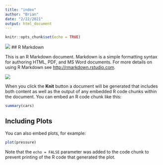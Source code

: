 ```yaml
---
title: "index"
author: "Brian"
date: "2/22/2021"
output: html_document
---
```


```r
knitr::opts_chunk$set(echo = TRUE)
```
![](https://www.nhm.ac.uk/content/dam/nhmwww/our-science/collections/palaentology/mucrospirifer-brachiopod-full-width.jpg.thumb.1920.1920.jpg)
## R Markdown

This is an R Markdown document. Markdown is a simple formatting syntax for authoring HTML, PDF, and MS Word documents. For more details on using R Markdown see <http://rmarkdown.rstudio.com>.

![](https://images.fineartamerica.com/images/artworkimages/mediumlarge/1/map-of-the-world-in-cool-blue-watercolor-irina-sztukowski.jpg)

When you click the **Knit** button a document will be generated that includes both content as well as the output of any embedded R code chunks within the document. You can embed an R code chunk like this:

```r
summary(cars)
```

## Including Plots

You can also embed plots, for example:

```r
plot(pressure)
```

Note that the `echo = FALSE` parameter was added to the code chunk to prevent printing of the R code that generated the plot.
